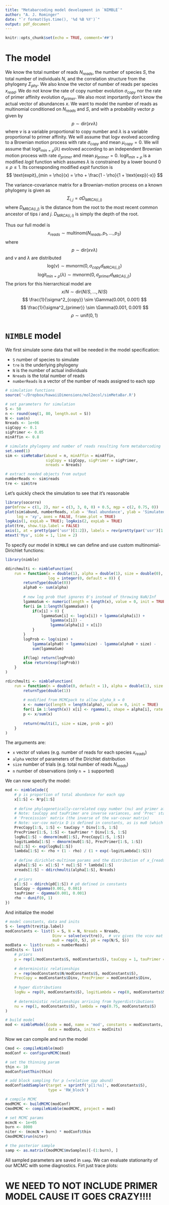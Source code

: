 ```yaml
---
title: "Metabarcoding model development in `NIMBLE`"
author: "A. J. Rominger"
date: "`r format(Sys.time(), '%d %B %Y')`"
output: pdf_document
---
```


```r
knitr::opts_chunk$set(echo = TRUE, comment='##')
```

# The model

We know the total number of reads $N_{reads}$, the number of species $S$, the total number of individuals $N$, and the correlation structure from the phylogeny $\Sigma_{phy}$.  We also know the vector of number of reads per species $x_{read}$. We do not know the rate of copy number evolution $\sigma_{copy}$ nor the rate of primer affinity evolution $\sigma_{primer}$.  We also most importantly don't know the actual vector of abundances $x$.  We want to model the number of reads as multinomial conditioned on $N_{reads}$ and $S$, and with a probability vector $p$ given by
$$
p \sim \text{dir}(x \nu \lambda)
$$
where $\nu$ is a variable proportional to copy number and $\lambda$ is a variable proportional to primer affinity.  We will assume that $\text{log}\nu$ evolved according to a Brownian motion process with rate $\sigma_{copy}$ and mean $\mu_{copy} = 0$.  We will assume that $\text{logit}_{min=\rho}(\lambda)$ evoloved according to an independent Brownian motion process with rate $\sigma_{primer}$ and mean $\mu_{primer} = 0$. $\text{logit}_{min=\rho}$ is a modified *logit* function which assumes $\lambda$ is constrained by a lower bound $0 \leq \rho \leq 1$.  Its corresponding modified *expit* function is
$$
\text{expit}_{min = \rho}(x) = \rho + \frac{1 - \rho}{1 + \text{exp}(-x)}
$$

The variance-covariance matrix for a Brownian-motion process on a known phylogeny is given as
$$
\Sigma_{i,j} = \sigma D_{MRCA(i,j)}
$$
where $D_{MRCA(i,j)}$ is the distance from the root to the most recent common ancestor of tips $i$ and $j$.  $D_{MRCA(i,i)}$ is simply the depth of the root.

Thus our full model is 
$$
x_{reads} \sim \text{multinom}(N_{reads}, p_1, \ldots, p_S)
$$
where 
$$
p \sim \text{dir}(x \nu \lambda)
$$
and $\nu$ and $\lambda$ are distributed
$$
\text{log}(\nu) \sim \text{mvnorm}(0, \sigma_{copy} d_{MRCA(i,j)})
$$
$$
\text{logit}_{min = \rho}(\lambda) \sim \text{mvnorm}(0, \sigma_{primer} d_{MRCA(i,j)})
$$
The priors for this hierrarchical model are
$$
x/N \sim \text{dir}(N/S, \ldots, N/S)
$$
$$
\frac{1}{\sigma^2_{copy}} \sim \Gamma(0.001, 0.001)
$$
$$
\frac{1}{\sigma^2_{primer}} \sim \Gamma(0.001, 0.001)
$$
$$
\rho \sim \text{unif}(0, 1)
$$


# `NIMBLE` model

We first simulate some data that will be needed in the model specification:

* `S` number of species to simulate
* `tre` is the underlying phylogeny
* `N` is the number of actual individuals
* `Nreads` is the total number of reads
* `numberReads` is a vector of the number of reads assigned to each spp

```r
# simulation functions
source('~/Dropbox/hawaiiDimensions/mol2ecol/simMetaBar.R')

# set parameters for simulation
S <- 50
n <- round(seq(1, 80, length.out = S))
N <- sum(n)
Nreads <- 1e+06
sigCopy <- 0.1
sigPrimer <- 0.05
minAffin <- 0.8

# simulate phylogeny and number of reads resulting form metabarcoding
set.seed(1)
sim <- simMetaBar(abund = n, minAffin = minAffin, 
                  sigCopy = sigCopy, sigPrimer = sigPrimer, 
                  nreads = Nreads)

# extract needed objects from output
numberReads <- sim$reads
tre <- sim$tre
```

Let's quickly check the simulation to see that it's reasonable

```r
library(socorro)
par(mfrow = c(1, 2), mar = c(3, 3, 0, 0) + 0.5, mgp = c(2, 0.75, 0))
plot(sim$abund, numberReads, xlab = 'Real abundance', ylab = 'Simulated number of reads', 
     log = 'xy', axes = FALSE, frame.plot = TRUE)
logAxis(1, expLab = TRUE); logAxis(2, expLab = TRUE)
plot(tre, show.tip.label = FALSE)
axis(1, at = pretty(par('usr')[1:2]), labels = rev(pretty(par('usr')[1:2])))
mtext('Mya', side = 1, line = 2)
```

To specify our model in `NIMBLE` we can define and use custom multinomial-Dirichlet functions:

```r
library(nimble)

ddirchmulti <- nimbleFunction(
    run = function(x = double(1), alpha = double(1), size = double(0),
                   log = integer(0, default = 0)) {
        returnType(double(0))
        alpha0 <- sum(alpha)
        
        # new log prob that ignores 0's instead of throwing NaN/Inf
        lgammaSum <- numeric(length = length(x), value = 0, init = TRUE)
        for(i in 1:length(lgammaSum)) {
            if(x[i] > 0) {
                lgammaSum[i] <- log(x[i]) + lgamma(alpha[i]) +
                    lgamma(x[i]) -
                    lgamma(alpha[i] + x[i])
            }
        }
        logProb <- log(size) +
            lgamma(alpha0) + lgamma(size) - lgamma(alpha0 + size) -
            sum(lgammaSum)
        
        if(log) return(logProb)
        else return(exp(logProb))
    }
)

rdirchmulti <- nimbleFunction(
    run = function(n = double(0, default = 1), alpha = double(1), size = double(0)) {
        returnType(double(1))
        
        # modified from MCMCpack to allow alpha_k = 0
        x <- numeric(length = length(alpha), value = 0, init = TRUE)
        for(i in 1:length(x)) x[i] <- rgamma(1, shape = alpha[i], rate = 1)
        p <- x/sum(x)
        
        return(rmulti(1, size = size, prob = p))
    }
)
```

The arguments are:
    
* `x` vector of values (e.g. number of reads for each species $x_{reads}$)
* `alpha` vector of parameters of the Dirichlet distribution
* `size` number of trials (e.g. total number of reads $N_{reads}$)
* `n` number of observations (only `n = 1` supported)


We can now specify the model:

```r
mod <- nimbleCode({
    # p is proportion of total abundance for each spp
    x[1:S] <- N*p[1:S]
    
    # define phylogenetically-correlated copy number (nu) and primer affinity (lambda)
    # Note: tauCopy and tauPrimer are inverse variances, and 'Prec' stands for 
    # 'Preceission' matrix (the inverse of the var-covar matrix)
    # Note: var-cov matrix D is defined in constants, as is mu0 (which is a vector of 0)
    PrecCopy[1:S, 1:S] <- tauCopy * Dinv[1:S, 1:S]
    PrecPrimer[1:S, 1:S] <- tauPrimer * Dinv[1:S, 1:S]
    logNu[1:S] ~ dmnorm(mu0[1:S], PrecCopy[1:S, 1:S])
    logitLambda[1:S] ~ dmnorm(mu0[1:S], PrecPrimer[1:S, 1:S])
    nu[1:S] <- exp(logNu[1:S])
    lambda[1:S] <- rho + (1 - rho) / (1 + exp(-logitLambda[1:S]))
    
    # define dirichlet-multinom params and the distribution of x_{reads}
    alpha[1:S] <- x[1:S] * nu[1:S] * lambda[1:S]
    xreads[1:S] ~ ddirchmulti(alpha[1:S], Nreads)
    
    # priors
    p[1:S] ~ ddirch(p0[1:S]) # p0 defined in constants
    tauCopy ~ dgamma(0.001, 0.001)
    tauPrimer ~ dgamma(0.001, 0.001)
    rho ~ dunif(0, 1)
})
```


And initialize the model

```r
# model constants, data and inits
S <- length(tre$tip.label)
modConstants <- list(S = S, N = N, Nreads = Nreads,
                     Dinv = solve(vcv(tre)),  # vcv gives the vcov mat of a phylo for sig = 1
                     mu0 = rep(0, S), p0 = rep(N/S, S))
modData <- list(xreads = numberReads)
modInits <- list(
    # priors
    p = rep(1/modConstants$S, modConstants$S), tauCopy = 1, tauPrimer = 1, rho = 0.5, 
    
    # deterministic relationships
    x = rep(modConstants$N/modConstants$S, modConstants$S), 
    PrecCopy = modConstants$Dinv, PrecPrimer = modConstants$Dinv,
    
    # hyper distributions
    logNu = rep(0, modConstants$S), logitLambda = rep(0, modConstants$S),
    
    # deterministic relationships arrising from hyperdistributions
    nu = rep(1, modConstants$S), lambda = rep(0.75, modConstants$S)
)

# build model
mod <- nimbleModel(code = mod, name = 'mod', constants = modConstants, 
                   data = modData, inits = modInits)
```

Now we can compile and run the model

```r
Cmod <- compileNimble(mod)
modConf <- configureMCMC(mod)

# set the thinning param
thin <- 10
modConf$setThin(thin)

# add block sampling for p (=relative spp abund)
modConf$addSampler(target = sprintf('p[1:%s]', modConstants$S),
                   type = 'RW_block')

# compile MCMC
modMCMC <- buildMCMC(modConf)
CmodMCMC <- compileNimble(modMCMC, project = mod)

# set MCMC params
mcmcN <- 1e+05
burn <- 8000
niter <- (mcmcN + burn) * modConf$thin
CmodMCMC$run(niter)

# the posterior sample    
samp <- as.matrix(CmodMCMC$mvSamples)[-(1:burn), ]
```

All sampled parameters are saved in `samp`.  We can evaluate stationarity of our MCMC with some diagnostics.  Firt just trace plots:

# WE NEED TO NOT INCLUDE PRIMER MODEL CAUSE IT GOES CRAZY!!!!

